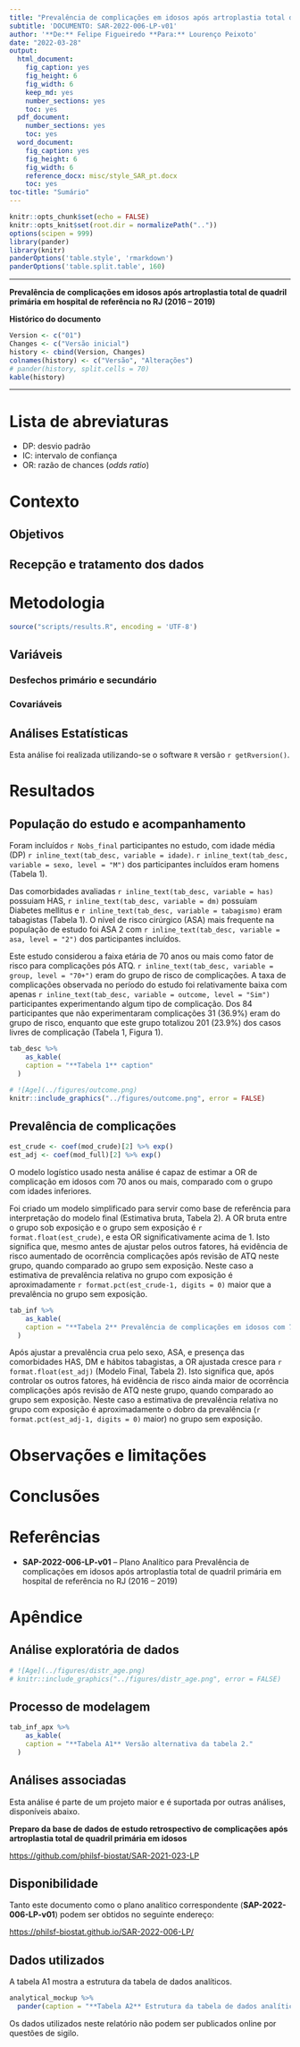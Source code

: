 ```yaml
---
title: "Prevalência de complicações em idosos após artroplastia total de quadril primária em hospital de referência no RJ (2016 -- 2019)"
subtitle: 'DOCUMENTO: SAR-2022-006-LP-v01'
author: '**De:** Felipe Figueiredo **Para:** Lourenço Peixoto'
date: "2022-03-28"
output:
  html_document:
    fig_caption: yes
    fig_height: 6
    fig_width: 6
    keep_md: yes
    number_sections: yes
    toc: yes
  pdf_document:
    number_sections: yes
    toc: yes
  word_document:
    fig_caption: yes
    fig_height: 6
    fig_width: 6
    reference_docx: misc/style_SAR_pt.docx
    toc: yes
toc-title: "Sumário"
---
```


```r
knitr::opts_chunk$set(echo = FALSE)
knitr::opts_knit$set(root.dir = normalizePath(".."))
options(scipen = 999)
library(pander)
library(knitr)
panderOptions('table.style', 'rmarkdown')
panderOptions('table.split.table', 160)
```

---

\newpage

**Prevalência de complicações em idosos após artroplastia total de quadril primária em hospital de referência no RJ (2016 -- 2019)**

**Histórico do documento**

```r
Version <- c("01")
Changes <- c("Versão inicial")
history <- cbind(Version, Changes)
colnames(history) <- c("Versão", "Alterações")
# pander(history, split.cells = 70)
kable(history)
```

---

# Lista de abreviaturas

- DP: desvio padrão
- IC: intervalo de confiança
- OR: razão de chances (*odds ratio*)
<!-- - IMC: índice de massa corpórea -->

# Contexto

## Objetivos

## Recepção e tratamento dos dados

# Metodologia

```r
source("scripts/results.R", encoding = 'UTF-8')
```

## Variáveis

### Desfechos primário e secundário

### Covariáveis

## Análises Estatísticas

Esta análise foi realizada utilizando-se o software `R` versão `r getRversion()`.

# Resultados

## População do estudo e acompanhamento

Foram incluídos `r Nobs_final` participantes no estudo, com
idade média (DP) `r inline_text(tab_desc, variable = idade)`.
`r inline_text(tab_desc, variable = sexo, level = "M")` dos participantes incluídos eram homens (Tabela 1).

Das comorbidades avaliadas
`r inline_text(tab_desc, variable = has)` possuiam HAS,
`r inline_text(tab_desc, variable = dm)` possuíam Diabetes mellitus e
`r inline_text(tab_desc, variable = tabagismo)` eram tabagistas (Tabela 1).
O nível de risco cirúrgico (ASA) mais frequente na população de estudo foi ASA 2 com
`r inline_text(tab_desc, variable = asa, level = "2")` dos participantes incluídos.

Este estudo considerou a faixa etária de 70 anos ou mais como fator de risco para complicações pós ATQ.
`r inline_text(tab_desc, variable = group, level = "70+")` eram do grupo de risco de complicações.
A taxa de complicações observada no período do estudo foi relativamente baixa com apenas
`r inline_text(tab_desc, variable = outcome, level = "Sim")` participantes experimentando algum tipo de complicação.
Dos 84 participantes que não experimentaram complicações 31 (36.9%) eram do grupo de risco, enquanto que este grupo totalizou 201 (23.9%) dos casos livres de complicação (Tabela 1, Figura 1).

```r
tab_desc %>%
    as_kable(
    caption = "**Tabela 1** caption"
  )
```

```r
# ![Age](../figures/outcome.png)
knitr::include_graphics("../figures/outcome.png", error = FALSE)
```

## Prevalência de complicações

```r
est_crude <- coef(mod_crude)[2] %>% exp()
est_adj <- coef(mod_full)[2] %>% exp()
```

O modelo logístico usado nesta análise é capaz de estimar a OR de complicação em idosos com 70 anos ou mais, comparado com o grupo com idades inferiores.

Foi criado um modelo simplificado para servir como base de referência para interpretação do modelo final (Estimativa bruta, Tabela 2).
A OR bruta entre o grupo sob exposição e o grupo sem exposição é
`r format.float(est_crude)`,
e esta OR significativamente acima de 1.
Isto significa que, mesmo antes de ajustar pelos outros fatores, há evidência de risco aumentado de ocorrência complicações após revisão de ATQ neste grupo, quando comparado ao grupo sem exposição.
Neste caso a estimativa de prevalência relativa no grupo com exposição é aproximadamente
`r format.pct(est_crude-1, digits = 0)`
maior que a prevalência no grupo sem exposição.

```r
tab_inf %>%
    as_kable(
    caption = "**Tabela 2** Prevalência de complicações em idosos com 70 anos ou mais. Estimativa crua e estimativa ajustada por sexo, HAS, ASA, DM e hábitos tabagistas."
  )
```

Após ajustar a prevalência crua pelo sexo, ASA, e presença das comorbidades HAS, DM e hábitos tabagistas, a OR ajustada cresce para
`r format.float(est_adj)` (Modelo Final, Tabela 2).
Isto significa que, após controlar os outros fatores, há evidência de risco ainda maior de ocorrência complicações após revisão de ATQ neste grupo, quando comparado ao grupo sem exposição.
Neste caso a estimativa de prevalência relativa no grupo com exposição é aproximadamente o dobro da prevalência
(`r format.pct(est_adj-1, digits = 0)` maior)
no grupo sem exposição.

# Observações e limitações

# Conclusões

# Referências

- **SAP-2022-006-LP-v01** -- Plano Analítico para Prevalência de complicações em idosos após artroplastia total de quadril primária em hospital de referência no RJ (2016 -- 2019)

# Apêndice

## Análise exploratória de dados

```r
# ![Age](../figures/distr_age.png)
# knitr::include_graphics("../figures/distr_age.png", error = FALSE)
```

## Processo de modelagem

```r
tab_inf_apx %>%
    as_kable(
    caption = "**Tabela A1** Versão alternativa da tabela 2."
  )
```

## Análises associadas

Esta análise é parte de um projeto maior e é suportada por outras análises, disponíveis abaixo.

**Preparo da base de dados de estudo retrospectivo de complicações após artroplastia total de quadril primária em idosos**

<https://github.com/philsf-biostat/SAR-2021-023-LP>

## Disponibilidade

Tanto este documento como o plano analítico correspondente (**SAP-2022-006-LP-v01**) podem ser obtidos no seguinte endereço:

<!-- Este documento pode ser obtido no seguinte endereço: -->

<https://philsf-biostat.github.io/SAR-2022-006-LP/>

<!-- O cliente solicitou que esta análise seja mantida confidencial. -->
<!-- Tanto este documento como o plano analítico correspondente (**SAP-2022-006-LP-v01**) portanto não foram publicados online e apenas o título e o ano da análise foram incluídas no portfólio do consultor. -->
<!-- O portfólio pode ser visto em: -->

<!-- <https://philsf-biostat.github.io/> -->

## Dados utilizados

A tabela A1 mostra a estrutura  da tabela de dados analíticos.

```r
analytical_mockup %>%
  pander(caption = "**Tabela A2** Estrutura da tabela de dados analíticos")
```

Os dados utilizados neste relatório não podem ser publicados online por questões de sigilo.
